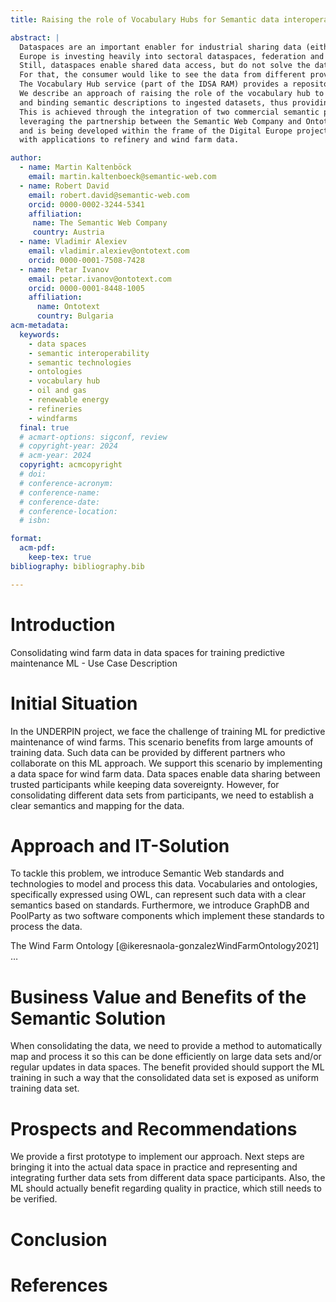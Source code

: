 ```yaml
---
title: Raising the role of Vocabulary Hubs for Semantic data interoperability in Dataspaces

abstract: |
  Dataspaces are an important enabler for industrial sharing data (either commercially licensed or private).
  Europe is investing heavily into sectoral dataspaces, federation and orchestration platforms like SIMPL, Eclipse DSC, GXFS, etc.
  Still, dataspaces enable shared data access, but do not solve the data interoperability problem.
  For that, the consumer would like to see the data from different providers in a harmonized and semantically integrated data.
  The Vocabulary Hub service (part of the IDSA RAM) provides a repository for ontologies and vocabularies.
  We describe an approach of raising the role of the vocabulary hub to also allow richer metadata description (e.g. the meaning of every column in a tabular dataset),
  and binding semantic descriptions to ingested datasets, thus providing on-the-fly data semantization and easing data querying.
  This is achieved through the integration of two commercial semantic products (PoolParty and GraphDB),
  leveraging the partnership between the Semantic Web Company and Ontotext,
  and is being developed within the frame of the Digital Europe project UNDERPIN,
  with applications to refinery and wind farm data.

author:
  - name: Martin Kaltenböck
    email: martin.kaltenboeck@semantic-web.com
  - name: Robert David
    email: robert.david@semantic-web.com
    orcid: 0000-0002-3244-5341
    affiliation: 
     name: The Semantic Web Company
     country: Austria
  - name: Vladimir Alexiev
    email: vladimir.alexiev@ontotext.com
    orcid: 0000-0001-7508-7428
  - name: Petar Ivanov
    email: petar.ivanov@ontotext.com
    orcid: 0000-0001-8448-1005
    affiliation: 
      name: Ontotext
      country: Bulgaria
acm-metadata:
  keywords:
    - data spaces
    - semantic interoperability
    - semantic technologies
    - ontologies
    - vocabulary hub
    - oil and gas
    - renewable energy
    - refineries
    - windfarms
  final: true
  # acmart-options: sigconf, review
  # copyright-year: 2024
  # acm-year: 2024
  copyright: acmcopyright
  # doi: 
  # conference-acronym: 
  # conference-name: 
  # conference-date: 
  # conference-location: 
  # isbn: 

format:
  acm-pdf:
    keep-tex: true 
bibliography: bibliography.bib

---
```


# Introduction
Consolidating wind farm data in data spaces for training predictive maintenance ML - Use Case Description

# Initial Situation
In the UNDERPIN project, we face the challenge of training ML for predictive maintenance of wind farms. This scenario benefits from large amounts of training data. Such data can be provided by different partners who collaborate on this ML approach. We support this scenario by implementing a data space for wind farm data. Data spaces enable data sharing between trusted participants while keeping data sovereignty. However, for consolidating different data sets from participants, we need to establish a clear semantics and mapping for the data.

# Approach and IT-Solution
To tackle this problem, we introduce Semantic Web standards and technologies to model and process this data. Vocabularies and ontologies, specifically expressed using OWL, can represent such data with a clear semantics based on standards. Furthermore, we introduce GraphDB and PoolParty as two software components which implement these standards to process the data.

The Wind Farm Ontology [@ikeresnaola-gonzalezWindFarmOntology2021] ...

# Business Value and Benefits of the Semantic Solution
When consolidating the data, we need to provide a method to automatically map and process it so this can be done efficiently on large data sets and/or regular updates in data spaces. The benefit provided should support the ML training in such a way that the consolidated data set is exposed as uniform training data set.

# Prospects and Recommendations
We provide a first prototype to implement our approach. Next steps are bringing it into the actual data space in practice and representing and integrating further data sets from different data space participants. Also, the ML should actually benefit regarding quality in practice, which still needs to be verified.

# Conclusion

# References
